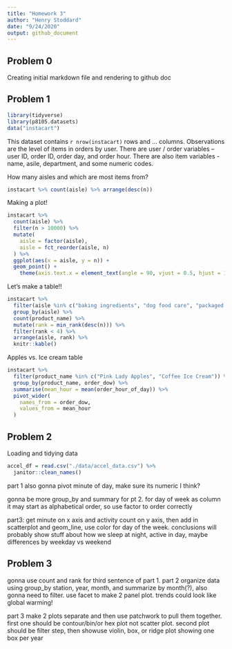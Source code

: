 ```yaml
---
title: "Homework 3"
author: "Henry Stoddard"
date: "9/24/2020"
output: github_document
---
```

## Problem 0
Creating initial markdown file and rendering to github doc

## Problem 1
```r
library(tidyverse)
library(p8105.datasets)
data("instacart")
```

This dataset contains `r nrow(instacart)` rows and ... columns.
Observations are the level of items in orders by user. There are user / order variables -- user ID, order ID, order day, and order hour. There are also item variables - name, asile, department, and some numeric codes.

How many aisles and which are most items from?

```r
instacart %>% count(aisle) %>% arrange(desc(n))
```

Making a plot!
```r
instacart %>% 
  count(aisle) %>% 
  filter(n > 10000) %>% 
  mutate(
    aisle = factor(aisle),
    aisle = fct_reorder(aisle, n)
  ) %>% 
  ggplot(aes(x = aisle, y = n)) +
  geom_point() +
    theme(axis.text.x = element_text(angle = 90, vjust = 0.5, hjust = 1))
```

Let's make a table!!

```r
instacart %>% 
  filter(aisle %in% c("baking ingredients", "dog food care", "packaged vegetables fruits")) %>% 
  group_by(aisle) %>% 
  count(product_name) %>% 
  mutate(rank = min_rank(desc(n))) %>% 
  filter(rank < 4) %>% 
  arrange(aisle, rank) %>% 
  knitr::kable()
```

Apples vs. Ice cream table

```r
instacart %>%
  filter(product_name %in% c("Pink Lady Apples", "Coffee Ice Cream")) %>%
  group_by(product_name, order_dow) %>%
  summarise(mean_hour = mean(order_hour_of_day)) %>% 
  pivot_wider(
    names_from = order_dow,
    values_from = mean_hour
  )
```

## Problem 2

Loading and tidying data

```r
accel_df = read.csv("./data/accel_data.csv") %>% 
  janitor::clean_names()
```

part 1 also gonna pivot minute of day, make sure its numeric I think?

gonna be more group_by and summary for pt 2. for day of week as column it may start as alphabetical order, so use factor to order correctly

part3: get minute on x axis and activity count on y axis, then add in scatterplot and geom_line, use color for day of the week. conclusions will probably show stuff about how we sleep at night, active in day, maybe differences by weekday vs weekend

## Problem 3

gonna use count and rank for third sentence of part 1.
part 2 organize data using group_by station, year, month, and summarize by month(?), also gonna need to filter. use facet to make 2 panel plot. trends could look like global warming!

part 3 make 2 plots separate and then use patchwork to pull them together. first one should be contour/bin/or hex plot not scatter plot. second plot should be filter step, then showuse violin, box, or ridge plot showing one box per year